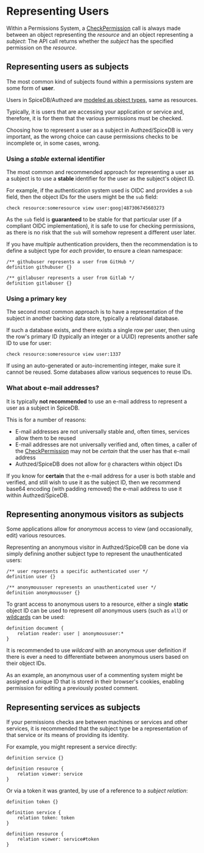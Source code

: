 
# Representing Users

Within a Permissions System, a [CheckPermission] call is always made between an object representing the *resource* and an object representing a *subject*: The API call returns whether the *subject* has the specified permission on the *resource*.

[CheckPermission]: https://buf.build/authzed/api/docs/main:authzed.api.v1#CheckPermission

## Representing users as subjects

The most common kind of subjects found within a permissions system are some form of **user**.

Users in SpiceDB/Authzed are [modeled as object types], same as resources.

[modeled as object types]: https://authzed.com/blog/why-model-users/

Typically, it is users that are accessing your application or service and, therefore, it is for them that the various permissions must be checked.

Choosing how to represent a user as a subject in Authzed/SpiceDB is very important, as the wrong choice can cause permissions checks to be incomplete or, in some cases, wrong.

### Using a *stable* external identifier

The most common and recommended approach for representing a user as a subject is to use a **stable** identifier for the user as the subject's object ID.

For example, if the authentication system used is OIDC and provides a `sub` field, then the object IDs for the users might be the `sub` field:

```
check resource:someresource view user:goog|487306745603273
```

As the `sub` field is **guaranteed** to be stable for that particular user (if a compliant OIDC implementation), it is safe to use for checking permissions, as there is no risk that the `sub` will somehow represent a different user later.

<Callout type="info">

If you have *multiple* authentication providers, then the recommendation is to define a subject type for *each* provider, to ensure a clean namespace:

```zed
/** githubuser represents a user from GitHub */
definition githubuser {}

/** gitlabuser represents a user from Gitlab */
definition gitlabuser {}
```

</Callout>

### Using a primary key

The second most common approach is to have a representation of the subject in another backing data store, typically a relational database.

If such a database exists, and there exists a single row per user, then using the row's primary ID (typically an integer or a UUID) represents another safe ID to use for user:

```
check resource:someresource view user:1337
```

<Callout type="warning">

If using an auto-generated or auto-incrementing integer, make sure it cannot be reused.
Some databases allow various sequences to reuse IDs.

</Callout>

### What about e-mail addresses?

<Callout type="warning">

It is typically **not recommended** to use an e-mail address to represent a user as a subject in SpiceDB.

</Callout>

This is for a number of reasons:

- E-mail addresses are not universally stable and, often times, services allow them to be reused
- E-mail addresses are not universally verified and, often times, a caller of the [CheckPermission] may not be *certain* that the user has that e-mail address
- Authzed/SpiceDB does not allow for `@` characters within object IDs

If you know for **certain** that the e-mail address for a user is both stable and verified, and still wish to use it as the subject ID, then we recommend base64 encoding (with padding removed) the e-mail address to use it within Authzed/SpiceDB.

## Representing anonymous visitors as subjects

Some applications allow for *anonymous* access to view (and occasionally, edit) various resources.

Representing an anonymous visitor in Authzed/SpiceDB can be done via simply defining another subject type to represent the unauthenticated users:

```zed
/** user represents a specific authenticated user */
definition user {}

/** anonymoususer represents an unauthenticated user */
definition anonymoususer {}
```

To grant access to anonymous users to a resource, either a single **static** object ID can be used to represent *all* anonymous users (such as `all`) or [wildcards] can be used:

```zed document with anonymous user wildcard allowed
definition document {
	relation reader: user | anonymoususer:*
}
```

[wildcards]: /spicedb/concepts/schema#wildcards

<Callout type="info">

It is recommended to use *wildcard* with an anonymous user definition if there is ever a need to differentiate between anonymous users based on their object IDs.

As an example, an anonymous user of a commenting system might be assigned a unique ID that is stored in their browser's cookies, enabling permission for editing a previously posted comment.

</Callout>

## Representing services as subjects

If your permissions checks are between machines or services and other services, it is recommended that the subject type be a representation of that service or its means of providing its identity.

For example, you might represent a service directly:

```zed
definition service {}

definition resource {
	relation viewer: service
}
```

Or via a token it was granted, by use of a reference to a *subject relation*:

```zed
definition token {}

definition service {
	relation token: token
}

definition resource {
	relation viewer: service#token
}
```
